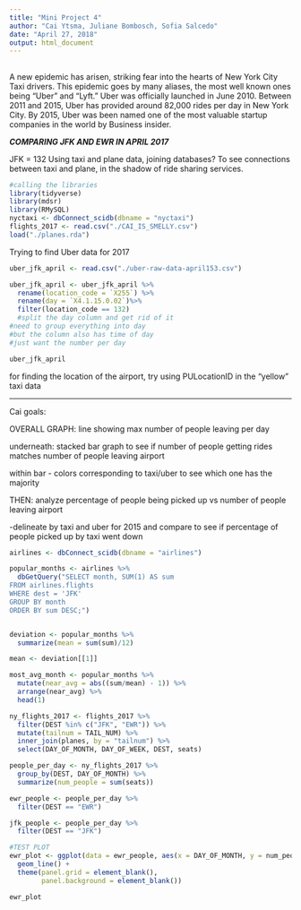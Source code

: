 ```yaml
---
title: "Mini Project 4"
author: "Cai Ytsma, Juliane Bombosch, Sofia Salcedo"
date: "April 27, 2018"
output: html_document
---
```


##
  A new epidemic has arisen, striking fear into the hearts of New York City Taxi drivers. This epidemic goes by many aliases, the most well known ones being "Uber" and "Lyft." Uber was officially launched in June 2010. Between 2011 and 2015, Uber has provided around 82,000 rides per day in New York City. By 2015, Uber was been named one of the most valuable startup companies in the world by Business insider. 

***COMPARING JFK AND EWR IN APRIL 2017***

JFK = 132
Using taxi and plane data, joining databases? To see connections between taxi and plane, in the shadow of ride sharing services.


```r
#calling the libraries
library(tidyverse)
library(mdsr)
library(RMySQL)
nyctaxi <- dbConnect_scidb(dbname = "nyctaxi")
flights_2017 <- read.csv("./CAI_IS_SMELLY.csv")
load("./planes.rda")
```

Trying to find Uber data for 2017

```r
uber_jfk_april <- read.csv("./uber-raw-data-april153.csv")

uber_jfk_april <- uber_jfk_april %>%
  rename(location_code = `X255`) %>%
  rename(day = `X4.1.15.0.02`)%>%
  filter(location_code == 132)
  #split the day column and get rid of it
#need to group everything into day
#but the column also has time of day
#just want the number per day

uber_jfk_april
```

for finding the location of the airport, try using PULocationID in the "yellow" taxi data

----------
Cai goals:

OVERALL GRAPH: line showing max number of people leaving per day

underneath: stacked bar graph to see if number of people getting rides matches number of people leaving airport

within bar - colors corresponding to taxi/uber to see which one has the majority

THEN: analyze percentage of people being picked up vs number of people leaving airport

  -delineate by taxi and uber for 2015 and compare to see if percentage of people picked up by taxi went down

```r
airlines <- dbConnect_scidb(dbname = "airlines")

popular_months <- airlines %>%
  dbGetQuery("SELECT month, SUM(1) AS sum
FROM airlines.flights
WHERE dest = 'JFK'
GROUP BY month
ORDER BY sum DESC;")


deviation <- popular_months %>%
  summarize(mean = sum(sum)/12)

mean <- deviation[[1]]

most_avg_month <- popular_months %>%
  mutate(near_avg = abs((sum/mean) - 1)) %>%
  arrange(near_avg) %>%
  head(1)
```

```r
ny_flights_2017 <- flights_2017 %>%
  filter(DEST %in% c("JFK", "EWR")) %>%
  mutate(tailnum = TAIL_NUM) %>%
  inner_join(planes, by = "tailnum") %>%
  select(DAY_OF_MONTH, DAY_OF_WEEK, DEST, seats)
```

```r
people_per_day <- ny_flights_2017 %>% 
  group_by(DEST, DAY_OF_MONTH) %>%
  summarize(num_people = sum(seats))

ewr_people <- people_per_day %>%
  filter(DEST == "EWR")

jfk_people <- people_per_day %>%
  filter(DEST == "JFK")
```

```r
#TEST PLOT
ewr_plot <- ggplot(data = ewr_people, aes(x = DAY_OF_MONTH, y = num_people)) +
  geom_line() +
  theme(panel.grid = element_blank(),
        panel.background = element_blank())

ewr_plot
```

